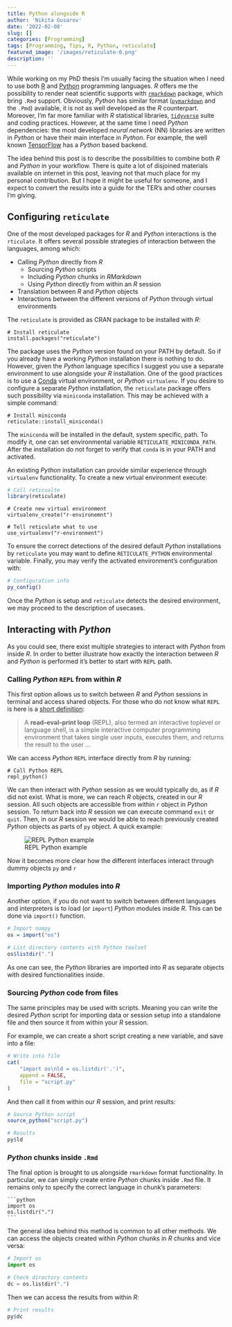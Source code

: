 ```yaml
---
title: Python alongside R
author: 'Nikita Gusarov'
date: '2022-02-08'
slug: []
categories: [Programming]
tags: [Programming, Tips, R, Python, reticulate]
featured_image: '/images/reticulate-0.png'
description: ''
---
```




While working on my PhD thesis I'm usually facing the situation when I need to use both [R](https://www.r-project.org/) and [Python](https://www.python.org/) programming languages. 
*R* offers me the possibility to render neat scientific supports with [`rmarkdown`](https://rmarkdown.rstudio.com/) package, which bring `.Rmd` support. 
Obviously, *Python* has similar format ([`pymarkdown`](https://python-markdown.github.io/) and the `.Pmd`) available, it is not as well developed as the *R* counterpart. 
Moreover, I'm far more familiar with *R* statistical libraries, [`tidyverse`](https://www.tidyverse.org/) suite and coding practices. 
However, at the same time I need *Python* dependencies: the most developed *neural network* (NN) libraries are written in *Python* or have their main interface in *Python*. 
For example, the well known [TensorFlow](https://www.tensorflow.org/) has a *Python* based backend. 
 
The idea behind this post is to describe the possibilities to combine both *R* and *Python* in your workflow. 
There is quite a lot of disjoined materials available on internet in this post, leaving not that much place for my personal contribution. 
But I hope it might be useful for someone, and I expect to convert the results into a guide for the TER's and other courses I'm giving.



## Configuring `reticulate` 

One of the most developed packages for *R* and *Python* interactions is the `rticulate`. 
It offers several possible strategies of interaction between the languages, among which:

- Calling *Python* directly from *R*
    + Sourcing *Python* scripts
    + Including *Python* chunks in *RMarkdown*
    + Using *Python* directly from within an *R* session
- Translation between *R* and *Python* objects
- Interactions between the different versions of *Python* through virtual environments

The `reticulate` is provided as CRAN package to be installed with *R*:

```
# Install reticulate
install.packages("reticulate")
```

The package uses the *Python* version found on your PATH by default. 
So if you already have a working *Python* installation there is nothing to do. 
However, given the *Python* language specifics I suggest you use a separate environment to use alongside your *R* installation. 
One of the good practices is to use a [Conda](https://docs.conda.io/en/latest/) virtual environment, or *Python* `virtualenv`. 
If you desire to configure a separate *Python* installation, the `reticulate` package offers such possibility via `miniconda` installation. 
This may be achieved with a simple command:

```
# Install miniconda
reticulate::install_miniconda()
```

The `miniconda` will be installed in the default, system specific, path. 
To modify it, one can set environmental variable `RETICULATE_MINICONDA_PATH`. 
After the installation do not forget to verify that `conda` is in your PATH and activated. 

An existing *Python* installation can provide similar experience through `virtualenv` functionality. 
To create a new virtual environment execute:

```r
# Call reticualte
library(reticulate)
```

```
# Create new virtual environment
virtualenv_create("r-environemnt")

# Tell reticulate what to use
use_virtualenv("r-environment")
```

To ensure the correct detections of the desired default *Python* installations by `reticulate` you may want to define `RETICULATE_PYTHON` environmental variable. 
Finally, you may verify the activated environment's configuration with:

```r
# Configuration info
py_config()
```

Once the *Python* is setup and `reticulate` detects the desired environment, we may proceed to the description of usecases.

## Interacting with *Python*

As you could see, there exist multiple strategies to interact with *Python* from inside *R*. 
In order to better illustrate how exactly the interaction between *R* and *Python* is performed it's better to start with `REPL` path. 

### Calling *Python* `REPL` from within *R*

This first option allows us to switch between *R* and *Python* sessions in terminal and access shared objects. 
For those who do not know what `REPL` is here is a [short definition](https://en.wikipedia.org/wiki/Read%E2%80%93eval%E2%80%93print_loop):

> A **read–eval–print loop** (REPL), also termed an interactive toplevel or language shell, is a simple interactive computer programming environment that takes single user inputs, executes them, and returns the result to the user ...

We can access *Python* `REPL` interface directly from *R* by running:

```
# Call Python REPL
repl_python()
```

We can then interact with *Python* session as we would typically do, as if *R* did not exist. 
What is more, we can reach *R* objects, created in our *R* session. 
All such objects are accessible from within `r` object in *Python* session. 
To return back into *R* session we can execute command `exit` or `quit`. 
Then, in our *R* session we would be able to reach previously created *Python* objects as parts of `py` object. 
A quick example:

![REPL Python example](/images/reticulate-0.png)

Now it becomes more clear how the different interfaces interact through dummy objects `py` and `r`

### Importing *Python* modules into *R*

Another option, if you do not want to switch between different languages and interpreters is to load (or `import`) *Python* modules inside *R*. 
This can be done via `import()` function. 

```r
# Import numpy
os = import("os")

# List directory contents with Python toolset
os$listdir(".")
```

As one can see, the *Python* libraries are imported into *R* as separate objects with desired functionalities inside. 

### Sourcing *Python* code from files

The same principles may be used with scripts. 
Meaning you can write the desired *Python* script for importing data or session setup into a standalone file and then source it from within your *R* session. 

For example, we can create a short script creating a new variable, and save into a file:

```r
# Write into file
cat(
    "import os\nld = os.listdir('.')", 
    append = FALSE,
    file = "script.py"
)
```

And then call it from within our *R* session, and print results:

```r
# Source Python script
source_python("script.py")

# Results
py$ld
```

### *Python* chunks inside `.Rmd`

The final option is brought to us alongside `rmarkdown` format functionality. 
In particular, we can simply create entire *Python* chunks inside `.Rmd` file. 
It remains only to specify the correct language in chunk's parameters:

````
```python
import os
os.listdir(".")
```
````

The general idea behind this method is common to all other methods. 
We can access the objects created within *Python* chunks in *R* chunks and vice versa:

```python
# Import os
import os

# Check directory contents
dc = os.listdir(".")
```

Then we can access the results from within *R*:

```r
# Print results
py$dc
```
